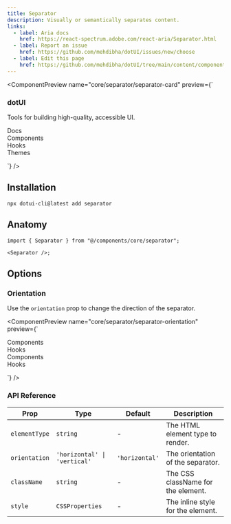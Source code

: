 ```yaml
---
title: Separator
description: Visually or semantically separates content.
links:
  - label: Aria docs
    href: https://react-spectrum.adobe.com/react-aria/Separator.html
  - label: Report an issue
    href: https://github.com/mehdibha/dotUI/issues/new/choose
  - label: Edit this page
    href: https://github.com/mehdibha/dotUI/tree/main/content/components/data-display/separator.mdx?plain=1
---
```


<ComponentPreview
  name="core/separator/separator-card"
  preview={`<div className="space-y-2 rounded-md border p-4">
    <div>
      <h3 className="font-bold">dotUI</h3>
      <p className="text-sm text-fg-muted">Tools for building high-quality, accessible UI.</p>
    </div>
    <Separator className="my-4" />
    <div className="flex h-5 items-center space-x-4 text-sm">
      <div>Docs</div>
      <Separator orientation="vertical" />
      <div>Components</div>
      <Separator orientation="vertical" />
      <div>Hooks</div>
      <Separator orientation="vertical" />
      <div>Themes</div>
    </div>
  </div>`}
/>

## Installation

```package-install
npx dotui-cli@latest add separator
```

## Anatomy

```tsx
import { Separator } from "@/components/core/separator";

<Separator />;
```

## Options

### Orientation

Use the `orientation` prop to change the direction of the separator.

<ComponentPreview
  name="core/separator/separator-orientation"
  preview={`<div className="flex items-center gap-10">
    <div className="flex h-5 items-center gap-2 text-sm">
      <div>Components</div>
      <Separator orientation="vertical" />
      <div>Hooks</div>
    </div>
    <div className="flex flex-col items-center gap-2 text-sm">
      <div>Components</div>
      <Separator orientation="horizontal" />
      <div>Hooks</div>
    </div>
  </div>`}
/>

### API Reference

| Prop          | Type                         | Default        | Description                        |
| ------------- | ---------------------------- | -------------- | ---------------------------------- |
| `elementType` | `string`                     | -              | The HTML element type to render.   |
| `orientation` | `'horizontal' \| 'vertical'` | `'horizontal'` | The orientation of the separator.  |
| `className`   | `string`                     | -              | The CSS className for the element. |
| `style`       | `CSSProperties`              | -              | The inline style for the element.  |
